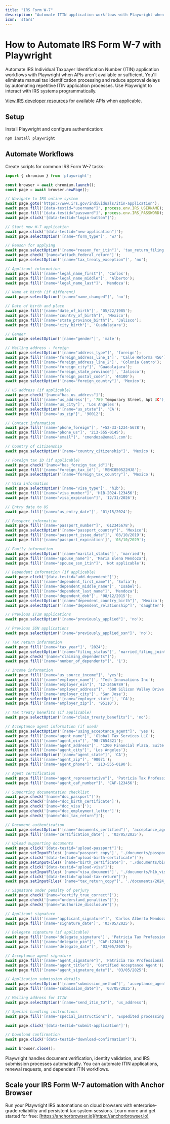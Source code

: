 ```yaml
---
title: "IRS Form W-7"
description: "Automate ITIN application workflows with Playwright when APIs aren't available."
icon: 'stars'
---
```


# How to Automate IRS Form W-7 with Playwright

Automate IRS Individual Taxpayer Identification Number (ITIN) application workflows with Playwright when APIs aren't available or sufficient. You'll eliminate manual tax identification processing and reduce approval delays by automating repetitive ITIN application processes. Use Playwright to interact with IRS systems programmatically.

[View IRS developer resources](https://www.irs.gov/e-file-providers/modernized-e-file-program-information) for available APIs when applicable.

## Setup

Install Playwright and configure authentication:
```bash
npm install playwright
```

## Automate Workflows

Create scripts for common IRS Form W-7 tasks:

```JavaScript
import { chromium } from 'playwright';

const browser = await chromium.launch();
const page = await browser.newPage();

// Navigate to IRS online system
await page.goto('https://www.irs.gov/individuals/itin-application');
await page.fill('[data-testid="username"]', process.env.IRS_USERNAME);
await page.fill('[data-testid="password"]', process.env.IRS_PASSWORD);
await page.click('[data-testid="login-button"]');

// Start new W-7 application
await page.click('[data-testid="new-application"]');
await page.selectOption('[name="form_type"]', 'w7');

// Reason for applying
await page.selectOption('[name="reason_for_itin"]', 'tax_return_filing');
await page.check('[name="attach_federal_return"]');
await page.selectOption('[name="tax_treaty_exception"]', 'no');

// Applicant information
await page.fill('[name="legal_name_first"]', 'Carlos');
await page.fill('[name="legal_name_middle"]', 'Alberto');
await page.fill('[name="legal_name_last"]', 'Mendoza');

// Name at birth (if different)
await page.selectOption('[name="name_changed"]', 'no');

// Date of birth and place
await page.fill('[name="date_of_birth"]', '05/22/1985');
await page.fill('[name="country_of_birth"]', 'Mexico');
await page.fill('[name="state_province_birth"]', 'Jalisco');
await page.fill('[name="city_birth"]', 'Guadalajara');

// Gender
await page.selectOption('[name="gender"]', 'male');

// Mailing address - foreign
await page.selectOption('[name="address_type"]', 'foreign');
await page.fill('[name="foreign_address_line_1"]', 'Calle Reforma 456');
await page.fill('[name="foreign_address_line_2"]', 'Colonia Centro');
await page.fill('[name="foreign_city"]', 'Guadalajara');
await page.fill('[name="foreign_state_province"]', 'Jalisco');
await page.fill('[name="foreign_postal_code"]', '44100');
await page.selectOption('[name="foreign_country"]', 'Mexico');

// US address (if applicable)
await page.check('[name="has_us_address"]');
await page.fill('[name="us_address']', '789 Temporary Street, Apt 3C');
await page.fill('[name="us_city"]', 'Los Angeles');
await page.selectOption('[name="us_state"]', 'CA');
await page.fill('[name="us_zip"]', '90012');

// Contact information
await page.fill('[name="phone_foreign"]', '+52-33-1234-5678');
await page.fill('[name="phone_us"]', '213-555-0145');
await page.fill('[name="email"]', 'cmendoza@email.com');

// Country of citizenship
await page.selectOption('[name="country_citizenship"]', 'Mexico');

// Foreign tax ID (if applicable)
await page.check('[name="has_foreign_tax_id"]');
await page.fill('[name="foreign_tax_id"]', 'MEMC850522HJ8');
await page.selectOption('[name="foreign_tax_country"]', 'Mexico');

// Visa information
await page.selectOption('[name="visa_type"]', 'h1b');
await page.fill('[name="visa_number"]', 'H1B-2024-123456');
await page.fill('[name="visa_expiration"]', '12/31/2026');

// Entry date to US
await page.fill('[name="us_entry_date"]', '01/15/2024');

// Passport information
await page.fill('[name="passport_number"]', 'G12345678');
await page.selectOption('[name="passport_country"]', 'Mexico');
await page.fill('[name="passport_issue_date"]', '03/10/2019');
await page.fill('[name="passport_expiration']', '03/10/2029');

// Family information
await page.selectOption('[name="marital_status"]', 'married');
await page.fill('[name="spouse_name"]', 'Maria Elena Mendoza');
await page.fill('[name="spouse_ssn_itin"]', 'Not applicable');

// Dependent information (if applicable)
await page.click('[data-testid="add-dependent"]');
await page.fill('[name="dependent_first_name"]', 'Sofia');
await page.fill('[name="dependent_middle_name"]', 'Isabel');
await page.fill('[name="dependent_last_name"]', 'Mendoza');
await page.fill('[name="dependent_dob"]', '08/12/2015');
await page.selectOption('[name="dependent_country_birth"]', 'Mexico');
await page.selectOption('[name="dependent_relationship"]', 'daughter');

// Previous ITIN applications
await page.selectOption('[name="previously_applied"]', 'no');

// Previous SSN applications
await page.selectOption('[name="previously_applied_ssn"]', 'no');

// Tax return information
await page.fill('[name="tax_year"]', '2024');
await page.selectOption('[name="filing_status"]', 'married_filing_jointly');
await page.check('[name="claiming_dependents"]');
await page.fill('[name="number_of_dependents"]', '1');

// Income information
await page.fill('[name="us_source_income"]', 'yes');
await page.fill('[name="employer_name"]', 'Tech Innovations Inc');
await page.fill('[name="employer_ein"]', '12-3456789');
await page.fill('[name="employer_address"]', '500 Silicon Valley Drive');
await page.fill('[name="employer_city"]', 'San Jose');
await page.selectOption('[name="employer_state"]', 'CA');
await page.fill('[name="employer_zip"]', '95110');

// Tax treaty benefits (if applicable)
await page.selectOption('[name="claim_treaty_benefits"]', 'no');

// Acceptance agent information (if used)
await page.selectOption('[name="using_acceptance_agent"]', 'yes');
await page.fill('[name="agent_name"]', 'Global Tax Services LLC');
await page.fill('[name="agent_ein"]', '98-7654321');
await page.fill('[name="agent_address"]', '1200 Financial Plaza, Suite 300');
await page.fill('[name="agent_city"]', 'Los Angeles');
await page.selectOption('[name="agent_state"]', 'CA');
await page.fill('[name="agent_zip"]', '90071');
await page.fill('[name="agent_phone"]', '213-555-0190');

// Agent certification
await page.fill('[name="agent_representative"]', 'Patricia Tax Professional');
await page.fill('[name="agent_caf_number"]', 'CAF-123456');

// Supporting documentation checklist
await page.check('[name="doc_passport"]');
await page.check('[name="doc_birth_certificate"]');
await page.check('[name="doc_visa']');
await page.check('[name="doc_employment_letter"]');
await page.check('[name="doc_tax_return"]');

// Document authentication
await page.selectOption('[name="documents_certified"]', 'acceptance_agent');
await page.fill('[name="certification_date"]', '03/05/2025');

// Upload supporting documents
await page.click('[data-testid="upload-passport"]');
await page.setInputFiles('[name="passport_copy"]', './documents/passport_certified_copy.pdf');
await page.click('[data-testid="upload-birth-certificate"]');
await page.setInputFiles('[name="birth_certificate"]', './documents/birth_certificate_certified.pdf');
await page.click('[data-testid="upload-visa"]');
await page.setInputFiles('[name="visa_document"]', './documents/h1b_visa_copy.pdf');
await page.click('[data-testid="upload-tax-return"]');
await page.setInputFiles('[name="tax_return_copy"]', './documents/2024_form_1040.pdf');

// Signature under penalty of perjury
await page.check('[name="certify_true_correct"]');
await page.check('[name="understand_penalties"]');
await page.check('[name="authorize_disclosure"]');

// Applicant signature
await page.fill('[name="applicant_signature"]', 'Carlos Alberto Mendoza');
await page.fill('[name="signature_date"]', '03/05/2025');

// Delegate signature (if applicable)
await page.fill('[name="delegate_signature"]', 'Patricia Tax Professional');
await page.fill('[name="delegate_pin"]', 'CAF-123456');
await page.fill('[name="delegate_date"]', '03/05/2025');

// Acceptance agent signature
await page.fill('[name="agent_signature"]', 'Patricia Tax Professional');
await page.fill('[name="agent_title"]', 'Certified Acceptance Agent');
await page.fill('[name="agent_signature_date"]', '03/05/2025');

// Application submission details
await page.selectOption('[name="submission_method"]', 'acceptance_agent');
await page.fill('[name="submission_date"]', '03/05/2025');

// Mailing address for ITIN
await page.selectOption('[name="send_itin_to"]', 'us_address');

// Special handling instructions
await page.fill('[name="special_instructions"]', 'Expedited processing requested due to pending tax return deadline. Original documents authenticated by CAA.');

await page.click('[data-testid="submit-application"]');

// Download confirmation
await page.click('[data-testid="download-confirmation"]');

await browser.close();
```

Playwright handles document verification, identity validation, and IRS submission processes automatically. You can automate ITIN applications, renewal requests, and dependent ITIN workflows.


## Scale your IRS Form W-7 automation with Anchor Browser

Run your Playwright IRS automations on cloud browsers with enterprise-grade reliability and persistent tax system sessions. Learn more and get started for free: [https://anchorbrowser.io](https://anchorbrowser.io)
